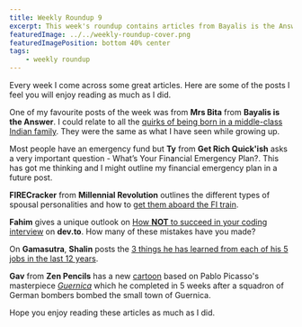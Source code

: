 ```yaml
---
title: Weekly Roundup 9
excerpt: This week's roundup contains articles from Bayalis is the Answer, Get Rich Quick'ish, Millennial Revolution, dev.to, Gamasutra and Zen Pencils.
featuredImage: ../../weekly-roundup-cover.png
featuredImagePosition: bottom 40% center
tags:
    - weekly roundup
---
```


Every week I come across some great articles. Here are some of the posts I feel you will enjoy reading as much as I did.

One of my favourite posts of the week was from **Mrs Bita** from **Bayalis is the Answer**. I could relate to all the [quirks of being born in a middle-class Indian family](http://www.bayalisistheanswer.com/indian-quirks/). They were the same as what I have seen while growing up.

Most people have an emergency fund but **Ty** from **Get Rich Quick'ish** asks a very important question - What’s Your Financial Emergency Plan?. This has got me thinking and I might outline my financial emergency plan in a future post.

**FIRECracker** from **Millennial Revolution** outlines the different types of spousal personalities and how to [get them aboard the FI train](http://www.millennial-revolution.com/build/get-spouse-aboard-fi-train/).

**Fahim** gives a unique outlook on [How **NOT** to succeed in your coding interview](https://dev.to/fahimulhaq/how-not-to-succeed-in-your-45-minute-coding-interview) on **dev.to**. How many of these mistakes have you made?

On **Gamasutra**, **Shalin** posts the [3 things he has learned from each of his 5 jobs in the last 12 years](http://www.gamasutra.com/blogs/ShalinShodhan/20170316/293823/3_things_I_learned_from_5_jobs_in_12_years.php).

**Gav** from **Zen Pencils** has a new [cartoon](http://zenpencils.com/comic/picasso/) based on Pablo Picasso's masterpiece _[Guernica](http://www.pablopicasso.org/guernica.jsp)_ which he completed in 5 weeks after a squadron of German bombers bombed the small town of Guernica.

Hope you enjoy reading these articles as much as I did.
